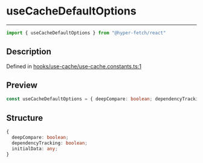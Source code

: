

# useCacheDefaultOptions

<div class="api-docs__separator" data-reactroot="">

---

</div><div class="api-docs__import" data-reactroot="">

```ts
import { useCacheDefaultOptions } from "@hyper-fetch/react"
```

</div><div class="api-docs__section">

## Description

</div><div class="api-docs__description"><span class="api-docs__do-not-parse">



</span></div><p class="api-docs__definition">

Defined in [hooks/use-cache/use-cache.constants.ts:1](https://github.com/BetterTyped/hyper-fetch/blob/aff5c35a/packages/react/src/hooks/use-cache/use-cache.constants.ts#L1)

</p><div class="api-docs__section">

## Preview

</div><div class="api-docs__preview var">

```ts
const useCacheDefaultOptions = { deepCompare: boolean; dependencyTracking: boolean; initialData: any }
```

</div><div class="api-docs__section">

## Structure

</div><div class="api-docs__returns">

```ts
{
  deepCompare: boolean;
  dependencyTracking: boolean;
  initialData: any;
}
```

</div>